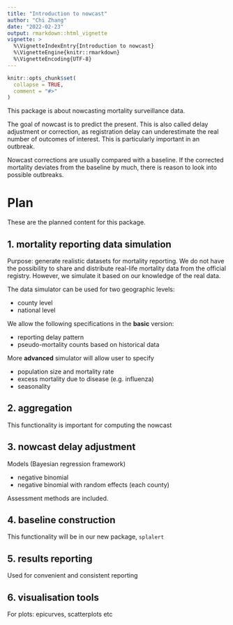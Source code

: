 ```yaml
---
title: "Introduction to nowcast"
author: "Chi Zhang"
date: "2022-02-23"
output: rmarkdown::html_vignette
vignette: >
  %\VignetteIndexEntry{Introduction to nowcast}
  %\VignetteEngine{knitr::rmarkdown}
  %\VignetteEncoding{UTF-8}
---
```


```r
knitr::opts_chunk$set(
  collapse = TRUE,
  comment = "#>"
)
```

This package is about nowcasting mortality surveillance data. 


The goal of nowcast is to predict the present. This is also called delay adjustment or correction, as registration delay can underestimate the real number of outcomes of interest. This is particularly important in an outbreak. 

Nowcast corrections are usually compared with a baseline. If the corrected mortality deviates from the baseline by much, there is reason to look into possible outbreaks. 




# Plan  

These are the planned content for this package.

## 1. mortality reporting data simulation

Purpose: generate realistic datasets for mortality reporting. We do not have the possibility to share and distribute real-life mortality data from the official registry. However, we simulate it based on our knowledge of the real data. 

The data simulator can be used for two geographic levels: 

- county level
- national level 

We allow the following specifications in the **basic** version: 

- reporting delay pattern 
- pseudo-mortality counts based on historical data


More **advanced** simulator will allow user to specify

- population size and mortality rate 
- excess mortality due to disease (e.g. influenza)
- seasonality 







## 2. aggregation 

This functionality is important for computing the nowcast



## 3. nowcast delay adjustment 

Models (Bayesian regression framework) 

- negative binomial 
- negative binomial with random effects (each county)

Assessment methods are included.



## 4. baseline construction


This functionality will be in our new package, `splalert`




## 5. results reporting

Used for convenient and consistent reporting 


## 6. visualisation tools

For plots: epicurves, scatterplots etc




















